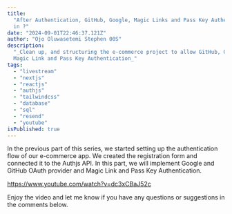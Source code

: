 ```yaml
---
title:
  "After Authentication, GitHub, Google, Magic Links and Pass Key Authentication
  in ?"
date: "2024-09-01T22:46:37.121Z"
author: "Ojo Oluwasetemi Stephen 00S"
description:
  "_Clean up, and structuring the e-commerce project to allow GitHub, Google,
  Magic Link and Pass Key Authentication_"
tags:
  - "livestream"
  - "nextjs"
  - "reactjs"
  - "authjs"
  - "tailwindcss"
  - "database"
  - "sql"
  - "resend"
  - "youtube"
isPublished: true
---
```


In the previous part of this series, we started setting up the authentication
flow of our e-commerce app. We created the registration form and connected it to
the Authjs API. In this part, we will implement Google and GitHub OAuth provider
and Magic Link and Pass Key Authentication.

https://www.youtube.com/watch?v=dc3xCBaJ52c

Enjoy the video and let me know if you have any questions or suggestions in the
comments below.

